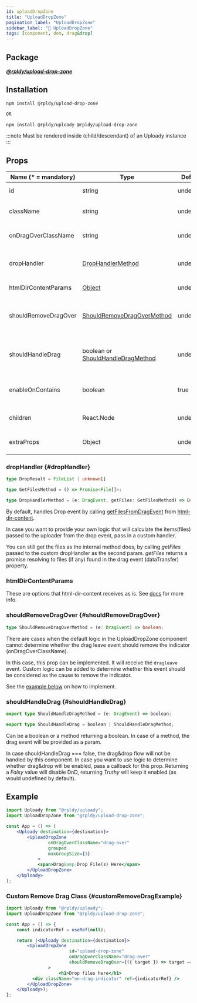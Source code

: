 ```yaml
---
id: uploadDropZone
title: "UploadDropZone"
pagination_label: "UploadDropZone"
sidebar_label: "🧩 UploadDropZone"
tags: [component, dom, drag&drop]
---
```


## Package

**_[@rpldy/upload-drop-zone](../../../packages/rpldy-upload-drop-zone)_**

## Installation

```bash npm2yarn
npm install @rpldy/upload-drop-zone

OR

npm install @rpldy/uploady @rpldy/upload-drop-zone
```

:::note
Must be rendered inside (child/descendant) of an Uploady instance
:::

## Props

| Name (* = mandatory) | Type                                                   | Default   | Description                                                                                       |
|----------------------|--------------------------------------------------------|-----------|---------------------------------------------------------------------------------------------------|
| id                   | string                                                 | undefined | id attribute to pass to the container element                                                     |
| className            | string                                                 | undefined | the class attribute to pass to the container element                                              |
| onDragOverClassName  | string                                                 | undefined | class name to add to the container when dragged over                                              |
| dropHandler          | [DropHandlerMethod](#dropHandler)                      | undefined | override default handler that returns the drop result (ex: files). May return a promise           |
| htmlDirContentParams | [Object](#htmldircontentparams)                        | undefined | will be passed as is to html-dir-content.                                                         |
| shouldRemoveDragOver | [ShouldRemoveDragOverMethod](#shouldRemoveDragOver)    | undefined | callback to help identify when to remove the onDragOverClassName. Receives the dragleave event    |
| shouldHandleDrag     | boolean or [ShouldHandleDragMethod](#shouldHandleDrag) | undefined | Whether drag&drop should be handled, either boolean or method returning boolean                   |
| enableOnContains     | boolean                                                | true      | By default will handle drag-enter for children of the container and not just the container itself |
| children             | React.Node                                             | undefined | child element(s) to render inside the container                                                   |
| extraProps           | Object                                                 | undefined | any other props to pass to the div component (with spread)                                        |

### dropHandler {#dropHandler}

```typescript
type DropResult = FileList | unknown[]

type GetFilesMethod = () => Promise<File[]>;

type DropHandlerMethod = (e: DragEvent, getFiles: GetFilesMethod) => DropResult | Promise<DropResult>;
```

By default, handles Drop event by calling [getFilesFromDragEvent](https://github.com/yoavniran/html-dir-content/blob/master/README.MD#getfilesfromdragevent) from [html-dir-content](https://www.npmjs.com/package/html-dir-content).

In case you want to provide your own logic that will calculate the items(files) passed to the uploader from the drop event, pass in a custom handler.

You can still get the files as the internal method does, by calling _getFiles_ passed to the custom dropHandler as the second param.
_getFiles_ returns a promise resolving to files (if any) found in the drag event (dataTransfer) property.

### htmlDirContentParams

These are options that html-dir-content receives as is.
See [docs](https://www.npmjs.com/package/html-dir-content#api) for more info.

### shouldRemoveDragOver {#shouldRemoveDragOver}

```typescript
type ShouldRemoveDragOverMethod = (e: DragEvent) => boolean;
```

There are cases when the default logic in the UploadDropZone component cannot determine whether the drag leave event should remove the indicator (onDragOverClassName).

In this case, this prop can be implemented. It will receive the `dragleave` event. Custom logic can be added to determine whether this event should be considered
as the cause to remove the indicator.

See the [example below](#customRemoveDragExample) on how to implement.

### shouldHandleDrag {#shouldHandleDrag}

```typescript
export type ShouldHandleDragMethod = (e: DragEvent) => boolean;

export type ShouldHandleDrag = boolean | ShouldHandleDragMethod;
```

Can be a boolean or a method returning a boolean. In case of a method, the drag event will be provided as a param.

In case shouldHandleDrag === false, the drag&drop flow will not be handled by this component.
In case you want to use logic to determine whether drag&drop will be enabled, pass a callback for this prop.
Returning a _Falsy_ value will disable DnD, returning _Truthy_ will keep it enabled (as would undefined by default).

## Example

```jsx
import Uploady from "@rpldy/uploady";
import UploadDropZone from "@rpldy/upload-drop-zone";

const App = () => (
	<Uploady destination={destination}>
	    <UploadDropZone
				onDragOverClassName="drag-over"
				grouped
				maxGroupSize={3}
			>
	        <span>Drag&amp;Drop File(s) Here</span>
	    </UploadDropZone>
	</Uploady>
);
```

### Custom Remove Drag Class {#customRemoveDragExample}

```jsx
import Uploady from "@rpldy/uploady";
import UploadDropZone from "@rpldy/upload-drop-zone";

const App = () => {
    const indicatorRef = useRef(null);

    return (<Uploady destination={destination}>
        <UploadDropZone
						id="upload-drop-zone"
						onDragOverClassName="drag-over"
						shouldRemoveDragOver={({ target }) => target === indicatorRef.current}
				>
					<h1>Drop files here</h1>
          <div className="on-drag-indicator" ref={indicatorRef} />
        </UploadDropZone>
    </Uploady>);
};
```
